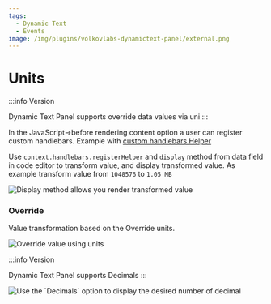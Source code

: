 ```yaml
---
tags:
  - Dynamic Text
  - Events
image: /img/plugins/volkovlabs-dynamictext-panel/external.png
---
```



# Units

:::info Version

Dynamic Text Panel supports override data values via uni
:::

In the JavaScript->before rendering content option a user can register custom handlebars.
Example with [custom handlebars Helper](../code/#custom-handlebars-helper)

Use `context.handlebars.registerHelper` and `display` method from data field in code editor to transform value, and display transformed value.
As example transform value from `1048576` to `1.05 MB`

<Image
  title="Display method allows you render transformed value"
  src="/img/plugins/volkovlabs-dynamictext-panel/features/units/panel.png"
/>

### Override

Value transformation based on the Override units.

<Image
  title="Override value using units"
  src="/img/plugins/volkovlabs-dynamictext-panel/features/units/override.png"
/>

:::info Version

Dynamic Text Panel supports Decimals
:::

<Image
  title="Use the `Decimals` option to display the desired number of decimal"
  src="/img/plugins/volkovlabs-dynamictext-panel/features/units/decimals.png"
/>
